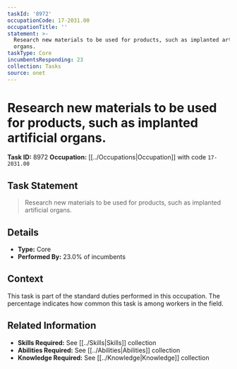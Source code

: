 ```yaml
---
taskId: '8972'
occupationCode: 17-2031.00
occupationTitle: ''
statement: >-
  Research new materials to be used for products, such as implanted artificial
  organs.
taskType: Core
incumbentsResponding: 23
collection: Tasks
source: onet
---
```

# Research new materials to be used for products, such as implanted artificial organs.

**Task ID:** 8972
**Occupation:** [[../Occupations|Occupation]] with code `17-2031.00`

## Task Statement

> Research new materials to be used for products, such as implanted artificial organs.

## Details

- **Type:** Core
- **Performed By:** 23.0% of incumbents

## Context

This task is part of the standard duties performed in this occupation. The percentage indicates how common this task is among workers in the field.

## Related Information

- **Skills Required:** See [[../Skills|Skills]] collection
- **Abilities Required:** See [[../Abilities|Abilities]] collection
- **Knowledge Required:** See [[../Knowledge|Knowledge]] collection
